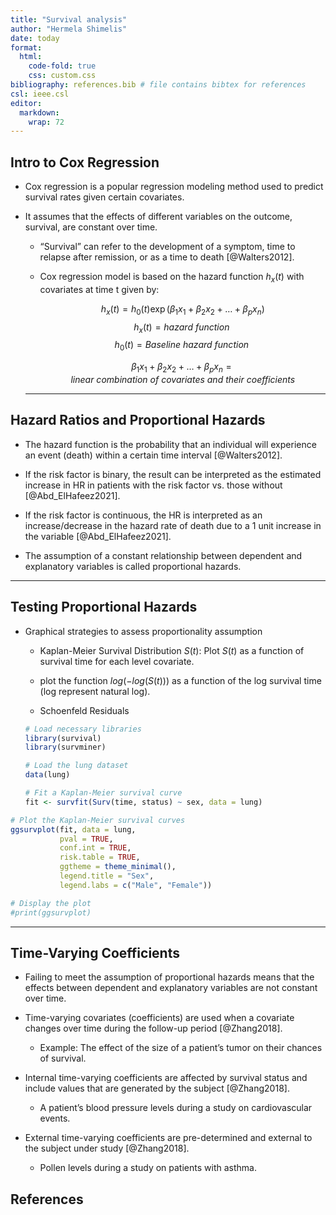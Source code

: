 ```yaml
---
title: "Survival analysis"
author: "Hermela Shimelis"
date: today
format:
  html:
    code-fold: true
    css: custom.css
bibliography: references.bib # file contains bibtex for references
csl: ieee.csl
editor: 
  markdown: 
    wrap: 72
---
```


## Intro to Cox Regression

-   Cox regression is a popular regression modeling method used to predict survival rates given certain covariates.

-   It assumes that the effects of different variables on the outcome, survival, are constant over time.

    -   "Survival" can refer to the development of a symptom, time to relapse after remission, or as a time to death [@Walters2012].

    -   Cox regression model is based on the hazard function $h_x(t)$ with covariates at time t given by:

        $$h_x(t)=h_0(t)\exp(\beta_1x_1 +\beta_2x_2 + \dots + \beta_p x_n) $$ $$h_x(t) = hazard \ function\ $$ $$h_0(t) = Baseline \ hazard \ function\ $$

        $$\beta_1x_1 +\beta_2x_2 + \dots + \beta_p x_n = linear\ combination\ of \ covariates\ and\ their\ coefficients$$

    ------------------------------------------------------------------------

## Hazard Ratios and Proportional Hazards

-   The hazard function is the probability that an individual will experience an event (death) within a certain time interval [@Walters2012].

-   If the risk factor is binary, the result can be interpreted as the estimated increase in HR in patients with the risk factor vs. those without [@Abd_ElHafeez2021].

-   If the risk factor is continuous, the HR is interpreted as an increase/decrease in the hazard rate of death due to a 1 unit increase in the variable [@Abd_ElHafeez2021].

-   The assumption of a constant relationship between dependent and explanatory variables is called proportional hazards.

------------------------------------------------------------------------

## Testing Proportional Hazards

-   Graphical strategies to assess proportionality assumption

    -   Kaplan-Meier Survival Distribution $S(t)$: Plot $S(t)$ as a function of survival time for each level covariate.

    -   plot the function $log(-log(S(t)))$ as a function of the log survival time (log represent natural log).

    -   Schoenfeld Residuals

    ```r
    # Load necessary libraries
    library(survival)
    library(survminer)

    # Load the lung dataset
    data(lung)

    # Fit a Kaplan-Meier survival curve
    fit <- survfit(Surv(time, status) ~ sex, data = lung)
    ```

```r
# Plot the Kaplan-Meier survival curves
ggsurvplot(fit, data = lung, 
           pval = TRUE, 
           conf.int = TRUE, 
           risk.table = TRUE, 
           ggtheme = theme_minimal(), 
           legend.title = "Sex",
           legend.labs = c("Male", "Female"))

# Display the plot
#print(ggsurvplot)
```

------------------------------------------------------------------------

## Time-Varying Coefficients

-   Failing to meet the assumption of proportional hazards means that the effects between dependent and explanatory variables are not constant over time.

-   Time-varying covariates (coefficients) are used when a covariate changes over time during the follow-up period [@Zhang2018].

    -   Example: The effect of the size of a patient's tumor on their chances of survival.

-   Internal time-varying coefficients are affected by survival status and include values that are generated by the subject [@Zhang2018].

    -   A patient's blood pressure levels during a study on cardiovascular events.

-   External time-varying coefficients are pre-determined and external to the subject under study [@Zhang2018].

    -   Pollen levels during a study on patients with asthma.

## References

::: {#refs}
:::
